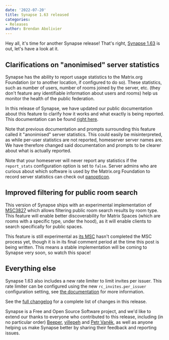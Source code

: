```yaml
---
date: '2022-07-20'
title: Synapse 1.63 released
categories:
- Releases
author: Brendan Abolivier
---
```


Hey all, it's time for another Synapse release! That's right, [Synapse
1.63](https://github.com/matrix-org/synapse/releases/tag/v1.63.0) is out,
let's have a look at it.

## Clarifications on "anonimised" server statistics

Synapse has the ability to report usage statistics to the Matrix.org Foundation
(or to another location, if configured to do so). These statistics, such as
number of users, number of rooms joined by the server, etc. (they don't feature
any identifiable information about users and rooms) help us monitor the health
of the public federation.

In this release of Synapse, we have updated our public documentation about this
feature to clarify how it works and what exactly is being reported. This
documentation can be found [right
here](https://matrix-org.github.io/synapse/v1.63/usage/administration/monitoring/reporting_homeserver_usage_statistics.html).

Note that previous documentation and prompts surrounding this feature called it
"anonimised" server statistics. This could easily be misinterpreted, as while
per-user statistics are not reported, homeserver server names are. We have
therefore changed said documentation and prompts to be clearer about
what is actually reported.

Note that your homeserver will never report any statistics if the `report_stats`
configuration option is set to `false`. Server admins who are curious about
which software is used by the Matrix.org Foundation to record server statistics
can check out [panopticon](https://github.com/matrix-org/panopticon).

## Improved filtering for public room search

This version of Synapse ships with an experimental implementation of
[MSC3827](https://github.com/matrix-org/matrix-spec-proposals/pull/3827) which
allows filtering public room search results by room type. This feature will
enable better discoverability for Matrix Spaces (which are rooms with a specific
type, under the hood), as it will enable clients to search specifically for
public spaces.

This feature is still experimental as [its
MSC](https://github.com/matrix-org/matrix-spec-proposals/pull/3827) hasn't
completed the MSC process yet, though it is in its final comment period at the
time this post is being written. This means a stable implementation will be
coming to Synapse very soon, so watch this space!

## Everything else

Synapse 1.63 also includes a new rate limiter to limit invites per issuer. This
rate limiter can be configured using the new `rc_invites.per_issuer`
configuration setting, see [the
documentation](https://matrix-org.github.io/synapse/latest/usage/configuration/config_documentation.html#rc_invites)
for more information.

See the [full
changelog](https://github.com/matrix-org/synapse/releases/tag/v1.63.0) for a
complete list of changes in this release.

Synapse is a Free and Open Source Software project, and we'd like to extend our
thanks to everyone who contributed to this release, including (in no particular
order) [Beeper](https://www.beeper.com/),
[villepeh](https://github.com/villepeh) and [Petr
Vaněk](https://github.com/arkamar), as well as anyone helping us make Synapse
better by sharing their feedback and reporting issues.
